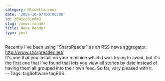 ```yaml
---
category: Miscellaneous
date: '2005-10-07T00:00:00'
id: 20WSecSje0mJ
slug: /news-reader
title: News Reader
type: post
---
```


Recently I've been using "SharpReader" as an RSS news aggregator.  
http://www.sharpreader.net/  
It's one that you install on your machine which I was trying to
avoid, but it's the first one that I've found that lets you view
all stories by date instead of having them all grouped into their
own feed. So far, vary pleased with it.  
-- Tags: tagSoftware tagRSS